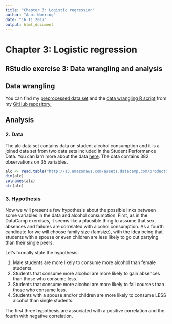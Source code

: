```yaml
---
title: "Chapter 3: Logistic regression"
author: "Anni Norring"
date: "16.11.2017"
output: html_document
---
```


# Chapter 3: Logistic regression

## RStudio exercise 3: Data wrangling and analysis

## Data wrangling

You can find my [preprocessed data set]() and the [data wrangling R script]() from my [GitHub repository.](https://github.com/anorring/IODS-project)

## Analysis

### 2. Data

The alc data set contains data on student alcohol consumption and it is a joined data set from two data sets included in the Student Performance Data. You can larn more about the data [here](https://archive.ics.uci.edu/ml/datasets/Student+Performance). The data contains 382 observations on 35 variables. 

```r
alc <- read.table("http://s3.amazonaws.com/assets.datacamp.com/production/course_2218/datasets/alc.txt", header = TRUE, sep = ",")
dim(alc)
colnames(alc)
str(alc)
```

### 3. Hypothesis

Now we will present a few hypothesis about the possible links between some variables in the data and alcohol consumption. First, as in the DataCamp exercises, it seems like a plausible thing to assume that sex, absences and failures are correlated with alcohol consumption. As a fourth candidate for we will choose family size (famsize), with the idea being that students with a spouse or even children are less likely to go out partying than their single peers.

Let's formally state the hypothesis:

1. Male students are more likely to consume more alcohol than female students.
2. Students that consume more alcohol are more likely to gain absences than those who consume less.
3. Students that consume more alcohol are more likely to fail courses than those who consume less.
4. Students with a spouse and/or children are more likely to consume LESS alcohol than single students. 

The first three hypothesis are associated with a positive correlation and the fourth with negative correlation. 






